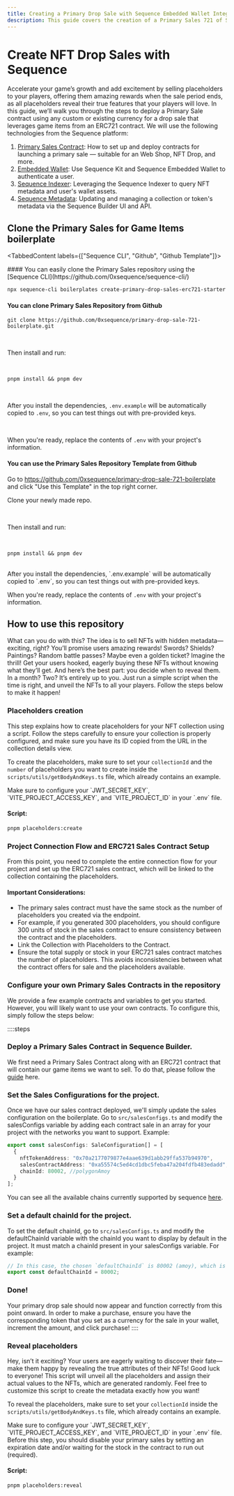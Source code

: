 ```yaml
---
title: Creating a Primary Drop Sale with Sequence Embedded Wallet Integration
description: This guide covers the creation of a Primary Sales 721 of Sequence. It includes steps for create sales contract, create nft contract, create collection, create placeholders, reveal placeholders, wallet authentication, purchase and mint.
---
```



# Create NFT Drop Sales with Sequence

Accelerate your game’s growth and add excitement by selling placeholders to your players, offering them amazing rewards when the sale period ends, as all placeholders reveal their true features that your players will love. In this guide, we’ll walk you through the steps to deploy a Primary Sale contract using any custom or existing currency for a drop sale that leverages game items from an ERC721 contract. We will use the following technologies from the Sequence platform:

1. [Primary Sales Contract](/solutions/collectibles/contracts/deploy-primary-sales-contract/): How to set up and deploy contracts for launching a primary sale — suitable for an Web Shop, NFT Drop, and more.
2. [Embedded Wallet](/solutions/wallets/embedded-wallet/overview): Use Sequence Kit and Sequence Embedded Wallet to authenticate a user.
3. [Sequence Indexer](solutions/builder/indexer): Leveraging the Sequence Indexer to query NFT metadata and user's wallet assets.
4. [Sequence Metadata](/solutions/builder/collections): Updating and managing a collection or token's metadata via the Sequence Builder UI and API.

## Clone the Primary Sales for Game Items boilerplate

<TabbedContent labels={["Sequence CLI", "Github", "Github Template"]}>

<div className="tabbed-content__content">
#### You can easily clone the Primary Sales repository using the [Sequence CLI](https://github.com/0xsequence/sequence-cli/)

```bash
npx sequence-cli boilerplates create-primary-drop-sales-erc721-starter
```

</div>
<div className="tabbed-content__content">

#### You can clone Primary Sales Repository from Github

```shell
git clone https://github.com/0xsequence/primary-drop-sale-721-boilerplate.git
```

<br/>

Then install and run:

<br/>

```shell
pnpm install && pnpm dev
```

<br/>

After you install the dependencies, `.env.example` will be automatically copied to `.env`, so you can test things out with pre-provided keys.

<br/>

When you're ready, replace the contents of `.env` with your project's information.

</div>
<div className="tabbed-content__content">

#### You can use the Primary Sales Repository Template from Github

Go to https://github.com/0xsequence/primary-drop-sale-721-boilerplate and click "Use this Template" in the top right corner.
<br/>

Clone your newly made repo.

<br/>

Then install and run:

<br/>

```shell
pnpm install && pnpm dev
```

<br/>
After you install the dependencies, `.env.example` will be automatically copied to `.env`, so you can test things out with pre-provided keys.
<br/>

When you're ready, replace the contents of `.env` with your project's information.

</div>

</TabbedContent>

## How to use this repository

What can you do with this? The idea is to sell NFTs with hidden metadata—exciting, right? You’ll promise users amazing rewards! Swords? Shields? Paintings? Random battle passes? Maybe even a golden ticket? Imagine the thrill! Get your users hooked, eagerly buying these NFTs without knowing what they’ll get. And here’s the best part: you decide when to reveal them. In a month? Two? It’s entirely up to you. Just run a simple script when the time is right, and unveil the NFTs to all your players. Follow the steps below to make it happen!

### Placeholders creation

This step explains how to create placeholders for your NFT collection using a script. Follow the steps carefully to ensure your collection is properly configured, and make sure you have its ID copied from the URL in the collection details view.

To create the placeholders, make sure to set your `collectionId` and the `number` of placeholders you want to create inside the `scripts/utils/getBodyAndKeys.ts` file, which already contains an example.

<Callout type="warning">
  Make sure to configure your `JWT_SECRET_KEY`, `VITE_PROJECT_ACCESS_KEY`, and `VITE_PROJECT_ID` in your `.env` file.
</Callout>

#### Script:

```bash
pnpm placeholders:create
```

### Project Connection Flow and ERC721 Sales Contract Setup

From this point, you need to complete the entire connection flow for your project and set up the ERC721 sales contract, which will be linked to the collection containing the placeholders.

#### Important Considerations:

* The primary sales contract must have the same stock as the number of placeholders you created via the endpoint.
* For example, if you generated 300 placeholders, you should configure 300 units of stock in the sales contract to ensure consistency between the contract and the placeholders.
* Link the Collection with Placeholders to the Contract.
* Ensure the total supply or stock in your ERC721 sales contract matches the number of placeholders. This avoids inconsistencies between what the contract offers for sale and the placeholders available.

### Configure your own Primary Sales Contracts in the repository

We provide a few example contracts and variables to get you started. However, you will likely want to use your own contracts. To configure this, simply follow the steps below:

::::steps
### Deploy a Primary Sales Contract in Sequence Builder.

We first need a Primary Sales Contract along with an ERC721 contract that will contain our game items we want to sell. To do that, please follow the [guide](/solutions/collectibles/contracts/deploy-primary-sales-contract) here.

### Set the Sales Configurations for the project.

Once we have our sales contract deployed, we'll simply update the sales configuration on the boilerplate. Go to `src/salesConfigs.ts` and modify the salesConfigs variable by adding each contract sale in an array for your project with the networks you want to support. Example:

```ts
export const salesConfigs: SaleConfiguration[] = [
  {
    nftTokenAddress: "0x70a2177079877e4aae639d1abb29ffa537b94970",
    salesContractAddress: "0xa55574c5ed4cd1dbc5feba47a204fdfb483edadd",
    chainId: 80002, //polygonAmoy
  }
];
```

<Callout type="info">
  You can see all the available chains currently supported by sequence <a href="/solutions/technical-references/chain-support" target="_blank" rel="noopener noreferrer" style={{ fontWeight: 700 }}>here</a>.
</Callout>

### Set a default chainId for the project.

To set the default chainId, go to `src/salesConfigs.ts` and modify the defaultChainId variable with the chainId you want to display by default in the project. It must match a chainId present in your salesConfigs variable. For example:

```ts
// In this case, the chosen `defaultChainId` is 80002 (amoy), which is present in the previously declared `salesConfigs` variable.
export const defaultChainId = 80002;
```

### Done!

Your primary drop sale should now appear and function correctly from this point onward. In order to make a purchase, ensure you have the corresponding token that you set as a currency for the sale in your wallet, increment the amount, and click purchase!
::::


### Reveal placeholders

Hey, isn’t it exciting? Your users are eagerly waiting to discover their fate—make them happy by revealing the true attributes of their NFTs! Good luck to everyone! This script will unveil all the placeholders and assign their actual values to the NFTs, which are generated randomly. Feel free to customize this script to create the metadata exactly how you want!

To reveal the placeholders, make sure to set your `collectionId` inside the `scripts/utils/getBodyAndKeys.ts` file, which already contains an example.

<Callout type="warning">
  Make sure to configure your `JWT_SECRET_KEY`, `VITE_PROJECT_ACCESS_KEY`, and `VITE_PROJECT_ID` in your `.env` file.
	Before this step, you should disable your primary sales by setting an expiration date and/or waiting for the stock in the contract to run out (required).
</Callout>

#### Script:

```bash
pnpm placeholders:reveal
```
